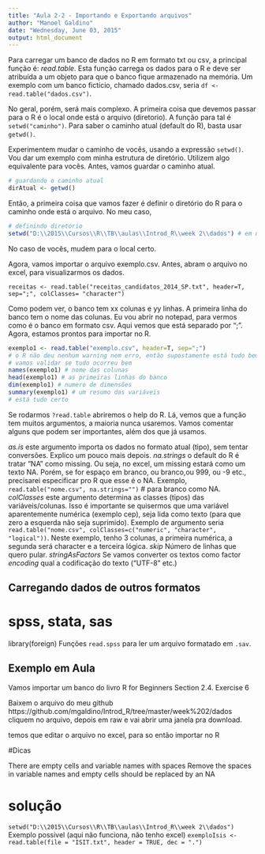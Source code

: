 ```yaml
---
title: "Aula 2-2 - Importando e Exportando arquivos"
author: "Manoel Galdino"
date: "Wednesday, June 03, 2015"
output: html_document
---
```


Para carregar um banco de dados no R em formato txt ou csv, a principal função é:
*read.table*. Esta função carrega os dados para o R e deve ser atribuída a um objeto para que o banco fique armazenado na memória. Um exemplo com um banco fictício, chamado dados.csv, seria ``df <- read.table("dados.csv")``.

No geral, porém, será mais complexo. A primeira coisa que devemos passar para o R é o local onde está o arquivo (diretorio). A função para tal é `` setwd("caminho")``. Para saber o caminho atual (default do R), basta usar ``getwd()``.

Experimentem mudar o caminho de vocês, usando a expressão ``setwd()``. Vou dar um exemplo com minha estrutura de diretório. Utilizem algo equivalente para vocês.
Antes, vamos guardar o caminho atual.

```r
# guardando o caminho atual
dirAtual <- getwd()
```

Então, a primeira coisa que vamos fazer é definir o diretório do R para o caminho onde está o arquivo. No meu caso, 
```r
# definindo diretorio
setwd("D:\\2015\\Cursos\\R\\TB\\aulas\\Introd_R\\week 2\\dados") # em unix,usem /
```

No caso de vocês, mudem para o local certo.

Agora, vamos importar o arquivo exemplo.csv. Antes, abram o arquivo no excel, para visualizarmos os dados. 

``receitas <- read.table("receitas_candidatos_2014_SP.txt", header=T, sep=";", colClasses= "character")``

Como podem ver, o banco tem xx colunas e yy linhas. A primeira linha do banco tem o nome das colunas. Eu vou abrir no notepad, para vermos como é o banco em formato csv. Aqui vemos que está separado por ";". Agora, estamos prontos para importar no R.

```r
exemplo1 <- read.table("exemplo.csv", header=T, sep=";")
# o R não deu nenhum warning nem erro, então supostamente está tudo bem.
# vamos validar se tudo ocorreu bem
names(exemplo1) # nome das colunas
head(exemplo1) # as primeiras linhas do banco
dim(exemplo1) # numero de dimensões
summary(exemplo1) # um resumo das variáveis
# está tudo certo
```

Se rodarmos ``?read.table`` abriremos o help do R.
Lá, vemos que a função tem muitos argumentos, a maioria nunca usaremos. Vamos comentar alguns que podem ser importantes, além dos que já usamos.

*as.is* este argumento importa os dados no formato atual (tipo), sem tentar conversões. Explico um pouco mais depois.
*na.strings* o default do R é tratar "NA" como missing. Ou seja, no excel, um missing estará como um texto NA. Porém, se for espaço em branco, ou branco,ou 999, ou -9 etc., precisarei especificar pro R que esse é o NA. Exemplo, ``read.table("nome.csv", na.strings="")`` # para branco como NA.
*colClasses* este argumento determina as classes (tipos) das variáveis/colunas. Isso é importante se quisermos que uma variável aparentemente numérica (exemplo cep), seja lida como texto (para que zero a esquerda não seja suprimido). Exemplo de argumento seria ``read.table("nome.csv", colClasses=c("numeric", "character", "logical"))``. Neste exemplo, tenho 3 colunas, a primeira numérica, a segunda será character e a terceira lógica.
*skip* Número de linhas que quero pular. 
*stringAsFactors* Se vamos converter os textos como factor
*encoding* qual a codificação do texto ("UTF-8" etc.)

## Carregando dados de outros formatos ##
# spss, stata, sas #

library(foreign)
Funções `` read.spss `` para ler um arquivo formatado em ``.sav``.

## Exemplo em Aula

Vamos importar um banco do livro R for Beginners
Section 2.4. Exercise 6

Baixem o arquivo do meu github
https://github.com/mgaldino/Introd_R/tree/master/week%202/dados
cliquem no arquivo, depois em raw e vai abrir uma janela pra download.

temos que editar o arquivo no excel, para so então importar no R

#Dicas

There are empty cells and variable names with spaces
Remove the spaces in variable names and empty cells
should be replaced by an NA 


# solução

``setwd("D:\\2015\\Cursos\\R\\TB\\aulas\\Introd_R\\week 2\\dados")``
Exemplo possivel (aqui não funciona, não tenho excel)
``exemploIsis <- read.table(file = "ISIT.txt", header = TRUE, dec = ".")``





